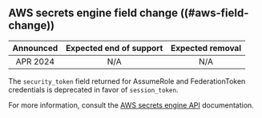 ##  AWS secrets engine field change ((#aws-field-change))

| Announced | Expected end of support | Expected removal |
| :-------: | :---------------------: | :--------------: |
| APR 2024  | N/A                     | N/A

The `security_token` field returned for AssumeRole and FederationToken
credentials is deprecated in favor of `session_token`.

For more information, consult the
[AWS secrets engine API](/vault/api-docs/secret/aws) documentation.
